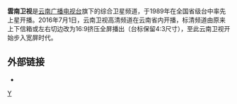 {{Unreferenced|time=2020-07-04T01:26:43+00:00}}
{{pp-semi-sock|small=yes}}
{{頻道資訊
| 頻道名稱          = 云南卫视
| 頻道圖片檔案      = YNtv.png
| 頻道圖片尺寸      = 
| 頻道圖片名稱      = 
| 所屬國家或地區    = {{CHNML}}
| 試播日期          = 
| 開播日期          = 1989年
| 停播日期          = 
| 視頻格式          = [[標準畫質電視|SDTV]] ([[MPEG-2|MPEG-2]] [[576i|576i]] [[縱橫比_(圖像)|16:9]])<br/>[[高清晰度电视|HDTV]] ([[H.264|H.264]]/AVS+ [[1080i|1080i]] [[縱橫比_(圖像)|16:9]])
| 音頻格式          = [[單聲道|單聲道]]（[[標清|標清]]）<br/>[[立体声|立体声]]/[[杜比數字|環繞聲]]（[[高清|高清]]）
| 頻道語言          = [[普通话|普通话]]
| 頻道呼號          = 
| 頻道口號          = 
| 頻道類別          = 卫星电视
| 播放地區          = {{CHNML}}
| 收視率            = 
| 收視率調查時間    = 
| 收視率資料來源    = 
| 收視份額          = 
| 收視份額調查時間  = 
| 收視份額資料來源  = 
| 總部所在          = {{CHN}}[[云南省|云南省]][[昆明市|昆明市]]
| 前頻道名稱        = 
| 被取代名稱        = 
| 集團同類頻道      = 
| 重播服務頻道      = 
| 頻道官方網站      = 
| 無線電視供應商01  = 
| 無線電視頻道數01  = 
| 衛星電視供應商01  = [[中星6B|中星6B]]
| 衛星電視頻道數01  = 觀眾自行接收
| 衛星電視供應商02  = [[中星6A|中星6A]]
| 衛星電視頻道數02  = 觀眾自行接收
| 衛星電視供應商03  = [[中星9號|中星9號]]
| 衛星電視頻道數03  = 觀眾自行接收
| 有線電視供應商01  = 中國大陸有線供應商
| 有線電視頻道數01  = 隨地區而變
| 線上收看網站01   = 在线收看
| 線上收看網址01   = [http://tv.cntv.cn/live/yunnan/ 云南卫视直播页]
}}
'''雲南卫视'''是[[云南广播电视台|云南广播电视台]]旗下的综合卫星频道，于1989年在全国省级台中率先上星开播。2016年7月1日，云南卫视高清频道在云南省内开播，标清频道由原来上下信箱或左右切边改为16:9挤压全屏播出（台标保留4:3尺寸），至此云南卫视开始步入宽屏时代。

== 外部链接 ==
* {{Sinaweibo|hljws}}
{{中华人民共和国广播电视网络}}
{{中国电视小作品}}
[[Category:云南省电视台|Y]]